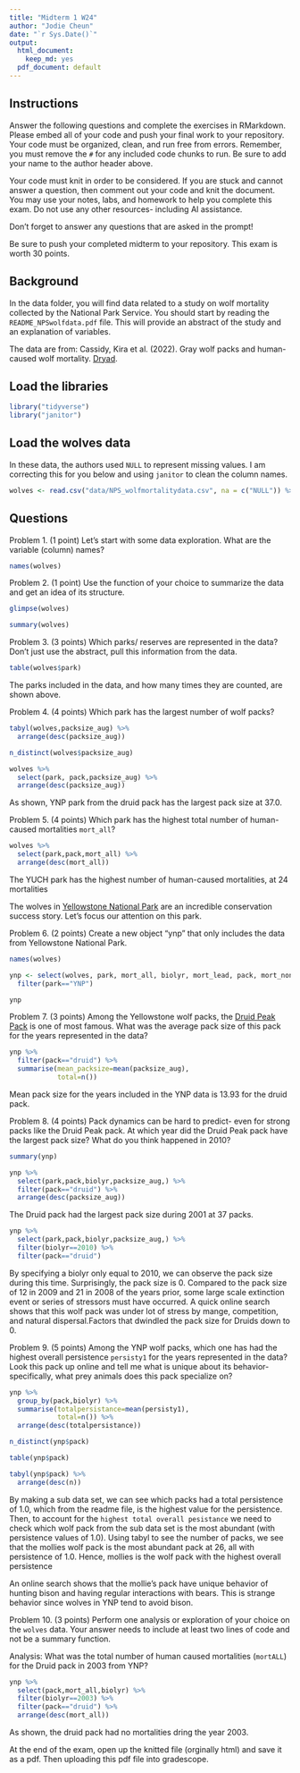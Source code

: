 ```yaml
---
title: "Midterm 1 W24"
author: "Jodie Cheun"
date: "`r Sys.Date()`"
output:
  html_document: 
    keep_md: yes
  pdf_document: default
---
```


## Instructions
Answer the following questions and complete the exercises in RMarkdown. Please embed all of your code and push your final work to your repository. Your code must be organized, clean, and run free from errors. Remember, you must remove the `#` for any included code chunks to run. Be sure to add your name to the author header above. 

Your code must knit in order to be considered. If you are stuck and cannot answer a question, then comment out your code and knit the document. You may use your notes, labs, and homework to help you complete this exam. Do not use any other resources- including AI assistance.  

Don't forget to answer any questions that are asked in the prompt!  

Be sure to push your completed midterm to your repository. This exam is worth 30 points.  

## Background
In the data folder, you will find data related to a study on wolf mortality collected by the National Park Service. You should start by reading the `README_NPSwolfdata.pdf` file. This will provide an abstract of the study and an explanation of variables.  

The data are from: Cassidy, Kira et al. (2022). Gray wolf packs and human-caused wolf mortality. [Dryad](https://doi.org/10.5061/dryad.mkkwh713f). 

## Load the libraries
```r
library("tidyverse")
library("janitor")
```

## Load the wolves data
In these data, the authors used `NULL` to represent missing values. I am correcting this for you below and using `janitor` to clean the column names.
```r
wolves <- read.csv("data/NPS_wolfmortalitydata.csv", na = c("NULL")) %>% clean_names()
```

## Questions
Problem 1. (1 point) Let's start with some data exploration. What are the variable (column) names?  
```r
names(wolves)
```

Problem 2. (1 point) Use the function of your choice to summarize the data and get an idea of its structure.  
```r
glimpse(wolves)
```
```r
summary(wolves)
```

Problem 3. (3 points) Which parks/ reserves are represented in the data? Don't just use the abstract, pull this information from the data. 
```r
table(wolves$park)
```
The parks included in the data, and how many times they are counted, are shown above. 

Problem 4. (4 points) Which park has the largest number of wolf packs?
```r
tabyl(wolves,packsize_aug) %>% 
  arrange(desc(packsize_aug))
```
```r
n_distinct(wolves$packsize_aug)
```


```r
wolves %>% 
  select(park, pack,packsize_aug) %>% 
  arrange(desc(packsize_aug))
```
As shown, YNP park from the druid pack has the largest pack size at 37.0. 

Problem 5. (4 points) Which park has the highest total number of human-caused mortalities `mort_all`?

```r
wolves %>% 
  select(park,pack,mort_all) %>% 
  arrange(desc(mort_all))
```
The YUCH park has the highest number of human-caused mortalities, at 24 mortalities

The wolves in [Yellowstone National Park](https://www.nps.gov/yell/learn/nature/wolf-restoration.htm) are an incredible conservation success story. Let's focus our attention on this park.  

Problem 6. (2 points) Create a new object "ynp" that only includes the data from Yellowstone National Park. 
```r
names(wolves)
```


```r
ynp <- select(wolves, park, mort_all, biolyr, mort_lead, pack, mort_nonlead,packcode,reprody1,packsize_aug,persisty1,mort_yn) %>% 
  filter(park=="YNP")

ynp
```


Problem 7. (3 points) Among the Yellowstone wolf packs, the [Druid Peak Pack](https://www.pbs.org/wnet/nature/in-the-valley-of-the-wolves-the-druid-wolf-pack-story/209/) is one of most famous. What was the average pack size of this pack for the years represented in the data?

```r
ynp %>% 
  filter(pack=="druid") %>% 
  summarise(mean_packsize=mean(packsize_aug),
            total=n())
```
Mean pack size for the years included in the YNP data is 13.93 for the druid pack. 

Problem 8. (4 points) Pack dynamics can be hard to predict- even for strong packs like the Druid Peak pack. At which year did the Druid Peak pack have the largest pack size? What do you think happened in 2010?
```r
summary(ynp)
```


```r
ynp %>% 
  select(park,pack,biolyr,packsize_aug,) %>% 
  filter(pack=="druid") %>% 
  arrange(desc(packsize_aug))
```
The Druid pack had the largest pack size during 2001 at 37 packs. 

```r
ynp %>% 
  select(park,pack,biolyr,packsize_aug,) %>% 
  filter(biolyr==2010) %>% 
  filter(pack=="druid")
```
By specifying a biolyr only equal to 2010, we can observe the pack size during this time. Surprisingly, the pack size is 0. Compared to the pack size of 12 in 2009 and 21 in 2008 of the years prior, some large scale extinction event or series of stressors must have occurred. A quick online search shows that this wolf pack was under lot of stress by mange, competition, and natural dispersal.Factors that dwindled the pack size for Druids down to 0. 


Problem 9. (5 points) Among the YNP wolf packs, which one has had the highest overall persistence `persisty1` for the years represented in the data? Look this pack up online and tell me what is unique about its behavior- specifically, what prey animals does this pack specialize on?  

```r
ynp %>% 
  group_by(pack,biolyr) %>% 
  summarise(totalpersistance=mean(persisty1), 
            total=n()) %>% 
  arrange(desc(totalpersistance))
```
```r
n_distinct(ynp$pack)
```
```r
table(ynp$pack)
```
```r
tabyl(ynp$pack) %>% 
  arrange(desc(n))
```
By making a sub data set, we can see which packs had a total persistence of 1.0, which from the readme file, is the highest value for the persistence. Then, to account for the `highest total overall pesistance` we need to check which wolf pack from the sub data set is the most abundant (with persistence values of 1.0). Using tabyl to see the number of packs, we see that the mollies wolf pack is the most abundant pack at 26, all with persistence of 1.0. Hence, mollies is the wolf pack with the highest overall persistence

An online search shows that the mollie's pack have unique behavior of hunting bison and having regular interactions with bears. This is strange behavior since wolves in YNP tend to avoid bison. 

Problem 10. (3 points) Perform one analysis or exploration of your choice on the `wolves` data. Your answer needs to include at least two lines of code and not be a summary function.  

Analysis: What was the total number of human caused mortalities (`mortALL`) for the Druid pack in 2003 from YNP? 

```r
ynp %>% 
  select(pack,mort_all,biolyr) %>% 
  filter(biolyr==2003) %>% 
  filter(pack=="druid") %>% 
  arrange(desc(mort_all))
```
As shown, the druid pack had no mortalities dring the year 2003. 

At the end of the exam, open up the knitted file (orginally html) and save it as a pdf. Then uploading this pdf file into gradescope. 